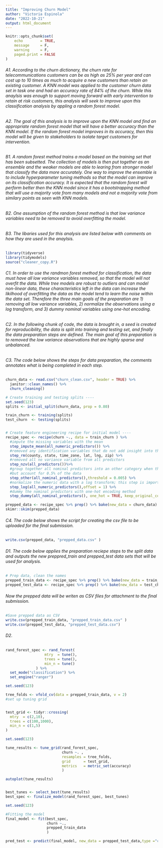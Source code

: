 ```yaml
---
title: "Improving Churn Model"
author: "Victoria Espinola"
date: "2022-10-21"
output: html_document
---
```


```r
knitr::opts_chunk$set(
    echo        = TRUE,
    message     = F,
    warning     = F,
    paged.print = FALSE
)
```
###### A1. According to the churn dictionary, the churn rate for telecommunications customers can be as high as 25% per year and can cost up to 10 times as much to acquire a new customers than retain an existing customer. A KNN model was applied to the customer churn data set in task one and had an accuracy rate of 84% of the churn. While this anaylsis was enough to support moving forward with early intervention to retain at risk customers, this analysis will seek to improve upon this classification analysis by appling a random forest model.

###### A2. The goal of this analysis is to improve upon the KNN model and find an appropriate random forest model that will have a better accuracy than the KNN model. If the random forest model improves in its accuracy, then this model will be given to stakeholders to isolate target customers for intervention. 

###### B1. A random forest method trains a model based on the training set that has been subsetted. The collection of models is then put together as an ensemble and the weaker models are able to learing from stronger model that classify the data more accurately.  One way to improve the ensemble is to include hyperparameter tuning methods so that the model can improve on its classification accuracy. It is expected that the random forest will perform better then the KNN model since it has a bootstrapping method that will use a majority vote from many models and not a majority vote from similary points as seen with KNN models.

###### B2. One assumption of the random forest method is that low variance variables need to be removed to avoid overfitting the model. 

###### B3. The libaries used for this analysis are listed below with comments on how they are used in the anaylsis.  

```r
library(tidyverse)
library(tidymodels)
source("cleaner_copy.R")
```

###### C1. In order to use the randmon forest method for classification, the data must have all low variance variables removed, so that the model will not overfit the data. While tree models are robust to outliers and can model non-linear data, these characteristics left in the data can increase the likilhood of overfitting the data as the model tend to learn the noise within the data set. Therefore the three main goals of the preparation are 1) removing all low variance variables, 2) normalize the observations using a log transform, and 3) dummy nominal variables using one-hot encoding. 

###### C2. In the following chunk of code, the data is brought in, a seed is created for reproducibility, the data is split into training and testing set, and finally the data preparation steps are defined. The main goal of this preparation is to removed the low variance observations that are highly sparse and unbalanced. 

###### C3. The code below shows the steps for data preparation, the comments annotates what is being completed in each step. 

```r
churn_data <- read.csv("churn_clean.csv", header = TRUE) %>% 
  janitor::clean_names() %>%
  churn_cleaning()

# Create training and testing splits ----
set.seed(123)
splits <- initial_split(churn_data, prop = 0.80)

train_churn <- training(splits)
test_churn  <- testing(splits)


# Create feature engineering recipe for initial model ----
recipe_spec <- recipe(churn ~., data = train_churn ) %>%
  #impute the missing variables with the mean
  step_impute_mean(all_numeric_predictors()) %>%  
  #removed any identification variables that do not add insight into the classification model.
  step_rm(county, state, time_zone, lat, lng, zip) %>% 
  #removed all no variance variable from all predictors 
  step_nzv(all_predictors())%>%
  #group together all nominal predictors into an other category when they are retained from low variance, 
  #but account for 0.5% of the data
  step_other(all_nominal_predictors(),threshold = 0.005) %>%
  #normalize the numeric data with a log transform; this step is important to reduce any outliers in the data set. 
  step_log(all_numeric_predictors(),offset = 1) %>%
  #dummy the nominal predictors with one-hot encoding method 
  step_dummy(all_nominal_predictors(), one_hot = TRUE, keep_original_cols = FALSE) 

prepped_data <- recipe_spec %>% prep() %>% bake(new_data = churn_data) %>% janitor::clean_names()
skimr::skim(prepped_data)
```
###### C4. The code below shows the script for creating the csv file to be uploaded for the final submission. 
```r
write.csv(prepped_data, "prepped_data.csv" )
```

###### D1. The code below applies the preparation reciepe steps to the split data and outputs the new preppred_train and prepped_test data sets that will be used for analysis.

```r
# Prep data, clean the names
prepped_train_data <- recipe_spec %>% prep() %>% bake(new_data = train_churn) %>% janitor::clean_names()
prepped_test_data <- recipe_spec %>% prep() %>% bake(new_data = test_churn) %>% janitor::clean_names()
```

###### Now the prepped data will be writen as CSV files for attachment to the final submission. 

```r
#Save prepped data as CSV
write.csv(prepped_train_data, "prepped_train_data.csv" )
write.csv(prepped_test_data, "prepped_test_data.csv")
```

###### D2. 

```r
rand_forest_spec <- rand_forest(
                  mtry  = tune(), 
                  trees = tune(), 
                  min_n = tune()
              ) %>%
  set_mode("classification") %>%
  set_engine("ranger")

set.seed(123)

tree_folds <- vfold_cv(data = prepped_train_data, v = 2)
#set up tuning grid


test_grid <- tidyr::crossing(
  mtry  = c(2,10), 
  trees = c(100,1000),
  min_n = c(1,5)
)

set.seed(123)

tune_results <- tune_grid(rand_forest_spec, 
                          churn ~. , 
                          resamples = tree_folds,
                          grid      = test_grid,
                          metrics   = metric_set(accuracy)
                          )

autoplot(tune_results)


best_tunes <- select_best(tune_results)
best_spec <- finalize_model(rand_forest_spec, best_tunes)

```

```r
set.seed(123)

#Fitting the model 
final_model <- fit(best_spec, 
                   churn ~., 
                   prepped_train_data
                   )

pred_test <- predict(final_model, new_data = prepped_test_data,type ="class")
```

```r

```


